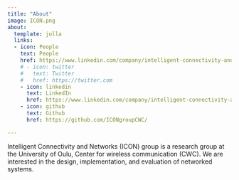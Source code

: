 ```yaml
---
title: "About"
image: ICON.png
about:
  template: jolla
  links:
  - icon: People
    text: People
    href: https://www.linkedin.com/company/intelligent-connectivity-and-networks-group/
    # - icon: twitter
    #   text: Twitter
    #   href: https://twitter.com
    - icon: linkedin
      text: LinkedIn
      href: https://www.linkedin.com/company/intelligent-connectivity-and-networks-group/
    - icon: github
      text: Github
      href: https://github.com/ICONgroupCWC/

---
```


Intelligent Connectivity and Networks (ICON) group is a research group at the University of Oulu, Center for wireless communication (CWC). We are interested in the design, implementation, and evaluation of networked systems. 
